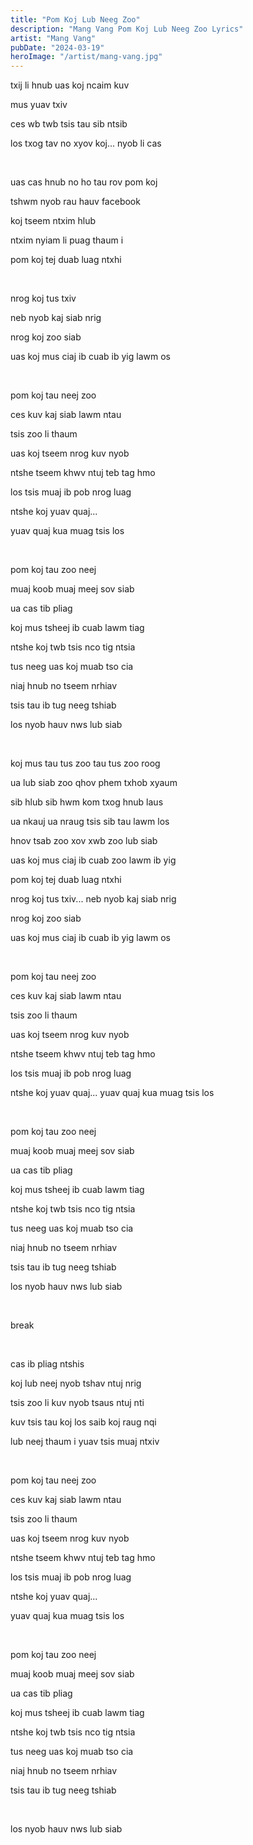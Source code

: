 ```yaml
---
title: "Pom Koj Lub Neeg Zoo"
description: "Mang Vang Pom Koj Lub Neeg Zoo Lyrics"
artist: "Mang Vang"
pubDate: "2024-03-19"
heroImage: "/artist/mang-vang.jpg"
---
```


txij li hnub uas koj ncaim kuv

mus yuav txiv

ces wb twb tsis tau sib ntsib

los txog tav no xyov koj... nyob li cas

<br />

uas cas hnub no ho tau rov pom koj

tshwm nyob rau hauv facebook

koj tseem ntxim hlub

ntxim nyiam li puag thaum i

pom koj tej duab luag ntxhi

<br />

nrog koj tus txiv

neb nyob kaj siab nrig

nrog koj zoo siab

uas koj mus ciaj ib cuab ib yig lawm os

<br />

pom koj tau neej zoo

ces kuv kaj siab lawm ntau

tsis zoo li thaum

uas koj tseem nrog kuv nyob

ntshe tseem khwv ntuj teb tag hmo

los tsis muaj ib pob nrog luag

ntshe koj yuav quaj...

yuav quaj kua muag tsis los

<br />

pom koj tau zoo neej

muaj koob muaj meej sov siab

ua cas tib pliag

koj mus tsheej ib cuab lawm tiag

ntshe koj twb tsis nco tig ntsia

tus neeg uas koj muab tso cia

niaj hnub no tseem nrhiav

tsis tau ib tug neeg tshiab

los nyob hauv nws lub siab

<br />

koj mus tau tus zoo tau tus zoo roog

ua lub siab zoo qhov phem txhob xyaum

sib hlub sib hwm kom txog hnub laus

ua nkauj ua nraug tsis sib tau lawm los

hnov tsab zoo xov xwb zoo lub siab

uas koj mus ciaj ib cuab zoo lawm ib yig

pom koj tej duab luag ntxhi

nrog koj tus txiv... neb nyob kaj siab nrig

nrog koj zoo siab

uas koj mus ciaj ib cuab ib yig lawm os

<br />

pom koj tau neej zoo

ces kuv kaj siab lawm ntau

tsis zoo li thaum

uas koj tseem nrog kuv nyob

ntshe tseem khwv ntuj teb tag hmo

los tsis muaj ib pob nrog luag

ntshe koj yuav quaj... yuav quaj kua muag tsis los

<br />

pom koj tau zoo neej

muaj koob muaj meej sov siab

ua cas tib pliag

koj mus tsheej ib cuab lawm tiag

ntshe koj twb tsis nco tig ntsia

tus neeg uas koj muab tso cia

niaj hnub no tseem nrhiav

tsis tau ib tug neeg tshiab

los nyob hauv nws lub siab

<br />

break

<br />

cas ib pliag ntshis

koj lub neej nyob tshav ntuj nrig

tsis zoo li kuv nyob tsaus ntuj nti

kuv tsis tau koj los saib koj raug nqi

lub neej thaum i yuav tsis muaj ntxiv

<br />

pom koj tau neej zoo

ces kuv kaj siab lawm ntau

tsis zoo li thaum

uas koj tseem nrog kuv nyob

ntshe tseem khwv ntuj teb tag hmo

los tsis muaj ib pob nrog luag

ntshe koj yuav quaj...

yuav quaj kua muag tsis los

<br />

pom koj tau zoo neej

muaj koob muaj meej sov siab

ua cas tib pliag

koj mus tsheej ib cuab lawm tiag

ntshe koj twb tsis nco tig ntsia

tus neeg uas koj muab tso cia

niaj hnub no tseem nrhiav

tsis tau ib tug neeg tshiab

<br />

los nyob hauv nws lub siab
